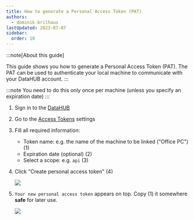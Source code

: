 ```yaml
---
title: How to generate a Personal Access Token (PAT)
authors:
  - dominik-brilhaus
lastUpdated: 2023-07-07
sidebar:
  order: 10
---
```



:::note[About this guide]

This guide shows you how to generate a Personal Access Token (PAT). The PAT can be used to authenticate your local machine to communicate with your DataHUB account. 
:::

:::note
You need to do this only once per machine (unless you specify an expiration date)
:::

<Steps>

1. Sign in to the [DataHUB](https://git.nfdi4plants.org/)
2. Go to the [Access Tokens](https://git.nfdi4plants.org/-/profile/personal_access_tokens) settings
3. Fill all required information:
   - Token name: e.g. the name of the machine to be linked ("Office PC") (1)
   - Expiration date (optional) (2)
   - Select a scope: e.g. `api` (3)
4. Click "Create personal access token" (4)

    ![](@images/datahub/datahub-access-token01.drawio.png)

5. `Your new personal access token` appears on top. Copy (1) it somewhere **safe** for later use.

    ![](@images/datahub/datahub-access-token02.drawio.png)

</Steps>